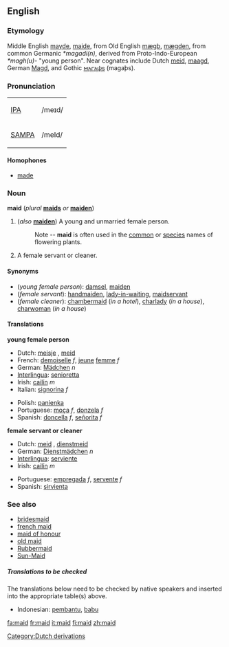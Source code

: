 ==English==

===Etymology===
Middle English [[mayde]], [[maide]], from Old English [[mægþ]], [[mægden]], from common Germanic ''*magadi(n)'', derived from Proto-Indo-European ''*magh(u)-'' "young person".  Near cognates include Dutch [[meid]], [[maagd]], German [[Magd]], and Gothic [[𐌼𐌰𐌲𐌰𐌸𐍃]] (magaþs).

===Pronunciation===
{| border=1 cellpadding=5
| [[w:IPA|IPA]] || /meɪd/
|-
| [[w:SAMPA|SAMPA]] || /meId/
|}

====Homophones====
*[[made]]

===Noun===
'''maid''' (''plural'' '''[[maids]]''' ''or'' '''[[maiden]]''')

# (''also'' '''[[maiden]]''') A young and unmarried female person.
#: Note -- '''maid''' is often used in the [[common]] or [[species]] names of flowering plants.
# A female servant or cleaner.

====Synonyms====
*(''young female person''): [[damsel]], [[maiden]]
*(''female servant''): [[handmaiden]], [[lady-in-waiting]], [[maidservant]]
*(''female cleaner''): [[chambermaid]] (''in a hotel''), [[charlady]] (''in a house''), [[charwoman]] (''in a house'')

====Translations====

'''young female person'''
{{top}}
*Dutch: [[meisje]] {{n}}, [[meid]] {{f}}
*French: [[demoiselle]] ''f'', [[jeune]] [[femme]] ''f''
*German: [[Mädchen]] ''n''
*[[Interlingua]]: [[senioretta]]
*Irish: [[cailín]] ''m''
*Italian: [[signorina]] ''f''
{{mid}}
*Polish: [[panienka]]
*Portuguese: [[moça]] ''f'', [[donzela]] ''f''
*Spanish: [[doncella]] ''f'', [[señorita]] ''f''
{{bottom}}

'''female servant or cleaner'''
{{top}}
*Dutch: [[meid]] {{f}}, [[dienstmeid]] {{f}}
*German: [[Dienstmädchen]] ''n''
*[[Interlingua]]: [[serviente]]
*Irish: [[cailín]] ''m''
{{mid}}
*Portuguese: [[empregada]] ''f'', [[servente]] ''f''
*Spanish: [[sirvienta]]
{{bottom}}

===See also===
*[[bridesmaid]]
*[[french maid]]
*[[maid of honour]]
*[[old maid]]
*[[Rubbermaid]]
*[[Sun-Maid]]

=====Translations to be checked=====
<!--Remove this section once all of the translations below have been moved into the tables above.-->

The translations below need to be checked by native speakers and inserted into the appropriate table(s) above.

*Indonesian: [[bantu|pembantu]], [[babu]]

[[Category:Dutch derivations]]

[[fa:maid]]
[[fr:maid]]
[[it:maid]]
[[fi:maid]]
[[zh:maid]]